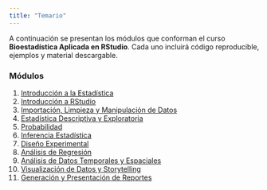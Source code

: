 ```yaml
---
title: "Temario"
---
```


A continuación se presentan los módulos que conforman el curso **Bioestadística Aplicada en RStudio**. Cada uno incluirá código reproducible, ejemplos y material descargable.

### Módulos

1.  [Introducción a la Estadística](modulo_intro_est.qmd)
2.  [Introducción a RStudio](modulo_intro_r.qmd)
3.  [Importación, Limpieza y Manipulación de Datos](modulo_bases.qmd)
4.  [Estadística Descriptiva y Exploratoria](modulo_descrip.qmd)
5.  [Probabilidad](modulo_proba.qmd)
6.  [Inferencia Estadística](modulo_infer.qmd)
7.  [Diseño Experimental](modulo_dis_exp.qmd)
8.  [Análisis de Regresión](modulo_regre.qmd)
9.  [Análisis de Datos Temporales y Espaciales](modulo_time_space.qmd)
10. [Visualización de Datos y Storytelling](modulo_plots.qmd)
11. [Generación y Presentación de Reportes](modulo_docs.qmd)
